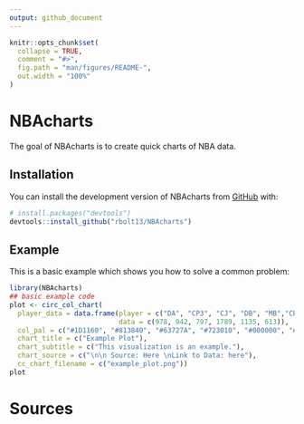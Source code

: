 ```yaml
---
output: github_document
---
```


<!-- README.md is generated from README.Rmd. Please edit that file -->

```r
knitr::opts_chunk$set(
  collapse = TRUE,
  comment = "#>",
  fig.path = "man/figures/README-",
  out.width = "100%"
)
```

# NBAcharts

<!-- badges: start -->
<!-- badges: end -->

The goal of NBAcharts is to create quick charts of NBA data. 

## Installation

You can install the development version of NBAcharts from [GitHub](https://github.com/) with:

``` r
# install.packages("devtools")
devtools::install_github("rbolt13/NBAcharts")
```

## Example

This is a basic example which shows you how to solve a common problem:

```r
library(NBAcharts)
## basic example code
plot <- circ_col_chart(
  player_data = data.frame(player = c("DA", "CP3", "CJ", "DB", "MB","CP"),
                           data = c(978, 942, 797, 1789, 1135, 613)),
  col_pal = c("#1D1160", "#813840", "#63727A", "#723010", "#000000", "#F9AD1B"),
  chart_title = c("Example Plot"),
  chart_subtitle = c("This visualization is an example."),
  chart_source = c("\n\n Source: Here \nLink to Data: here"),
  cc_chart_filename = c("example_plot.png"))
plot
```

# Sources 

